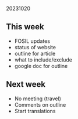 20231020  

## This week

- FOSIL updates
- status of website
- outline for article
- what to include/exclude
- google doc for outline

## Next week

- No meeting (travel)
- Comments on outline
- Start translations
